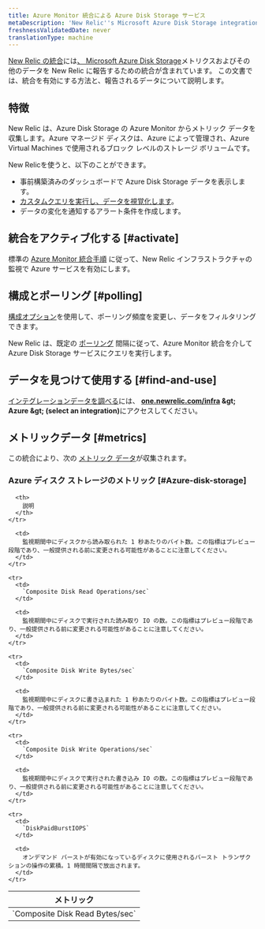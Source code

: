 ```yaml
---
title: Azure Monitor 統合による Azure Disk Storage サービス
metaDescription: 'New Relic''s Microsoft Azure Disk Storage integration: what data it reports and how to enable it.'
freshnessValidatedDate: never
translationType: machine
---
```


[New Relic の統合](/docs/infrastructure/introduction-infra-monitoring)には[、 Microsoft Azure Disk Storage](https://azure.microsoft.com/en-us/products/storage/disks/)メトリクスおよびその他のデータを New Relic に報告するための統合が含まれています。 この文書では、統合を有効にする方法と、報告されるデータについて説明します。

## 特徴

New Relic は、Azure Disk Storage の Azure Monitor からメトリック データを収集します。Azure マネージド ディスクは、Azure によって管理され、Azure Virtual Machines で使用されるブロック レベルのストレージ ボリュームです。

New Relicを使うと、以下のことができます。

* 事前構築済みのダッシュボードで Azure Disk Storage データを表示します。
* [カスタムクエリを実行し、データを視覚化します](/docs/infrastructure/integrations-getting-started/getting-started/use-integration-data-new-relic-insights)。
* データの変化を通知するアラート条件を作成します。

## 統合をアクティブ化する [#activate]

標準の [Azure Monitor 統合手順](/docs/infrastructure/microsoft-azure-integrations/azure-integrations-list/azure-monitor) に従って、New Relic インフラストラクチャの監視で Azure サービスを有効にします。

## 構成とポーリング [#polling]

[構成オプション](/docs/infrastructure/microsoft-azure-integrations/azure-integrations-list/azure-monitor/#settings)を使用して、ポーリング頻度を変更し、データをフィルタリングできます。

New Relic は、既定の [ポーリング](/docs/infrastructure/microsoft-azure-integrations/azure-integrations-list/azure-monitor/#settings) 間隔に従って、Azure Monitor 統合を介して Azure Disk Storage サービスにクエリを実行します。

## データを見つけて使用する [#find-and-use]

[インテグレーションデータを調べる](/docs/infrastructure/integrations/find-use-infrastructure-integration-data)には、 <DNT>**[one.newrelic.com/infra](https://one.newrelic.com/infra) &amp;gt; Azure &amp;gt; (select an integration)**</DNT>にアクセスしてください。

## メトリックデータ [#metrics]

この統合により、次の [メトリック データ](/docs/infrastructure/integrations-getting-started/getting-started/understand-integration-data-data-types#metric)が収集されます。

### Azure ディスク ストレージのメトリック [#Azure-disk-storage]

<table>
  <thead>
    <tr>
      <th style={{ width: "300px" }}>
        メトリック
      </th>

      <th>
        説明
      </th>
    </tr>
  </thead>

  <tbody>
    <tr>
      <td>
        `Composite Disk Read Bytes/sec`
      </td>

      <td>
        監視期間中にディスクから読み取られた 1 秒あたりのバイト数。この指標はプレビュー段階であり、一般提供される前に変更される可能性があることに注意してください。
      </td>
    </tr>

    <tr>
      <td>
        `Composite Disk Read Operations/sec`
      </td>

      <td>
        監視期間中にディスクで実行された読み取り IO の数。この指標はプレビュー段階であり、一般提供される前に変更される可能性があることに注意してください。
      </td>
    </tr>

    <tr>
      <td>
        `Composite Disk Write Bytes/sec`
      </td>

      <td>
        監視期間中にディスクに書き込まれた 1 秒あたりのバイト数。この指標はプレビュー段階であり、一般提供される前に変更される可能性があることに注意してください。
      </td>
    </tr>

    <tr>
      <td>
        `Composite Disk Write Operations/sec`
      </td>

      <td>
        監視期間中にディスクで実行された書き込み IO の数。この指標はプレビュー段階であり、一般提供される前に変更される可能性があることに注意してください。
      </td>
    </tr>

    <tr>
      <td>
        `DiskPaidBurstIOPS`
      </td>

      <td>
        オンデマンド バーストが有効になっているディスクに使用されるバースト トランザクションの操作の累積。1 時間間隔で放出されます。
      </td>
    </tr>
  </tbody>
</table>